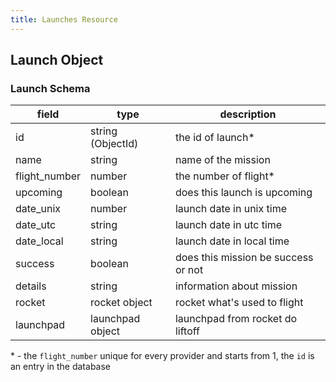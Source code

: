 ```yaml
---
title: Launches Resource
---
```


## Launch Object

### Launch Schema

| field         | type              | description                         |
| ------------- | ----------------- | ----------------------------------- |
| id            | string (ObjectId) | the id of launch\*                  |
| name          | string            | name of the mission                 |
| flight_number | number            | the number of flight\*              |
| upcoming      | boolean           | does this launch is upcoming        |
| date_unix     | number            | launch date in unix time            |
| date_utc      | string            | launch date in utc time             |
| date_local    | string            | launch date in local time           |
| success       | boolean           | does this mission be success or not |
| details       | string            | information about mission           |
| rocket        | rocket object     | rocket what's used to flight        |
| launchpad     | launchpad object  | launchpad from rocket do liftoff    |

\* - the `flight_number` unique for every provider and starts from 1, the `id`
is an entry in the database
